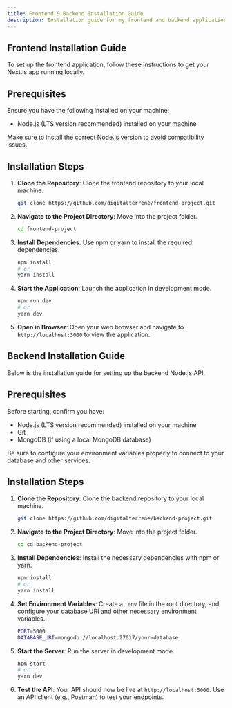 ```yaml
---
title: Frontend & Backend Installation Guide
description: Installation guide for my frontend and backend applications.
---
```


## Frontend Installation Guide

To set up the frontend application, follow these instructions to get your Next.js app running locally.

## Prerequisites

Ensure you have the following installed on your machine:

- Node.js (LTS version recommended) installed on your machine

<Note title="Remember" type="danger">
  Make sure to install the correct Node.js version to avoid compatibility
  issues.
</Note>

## Installation Steps

1. **Clone the Repository**: Clone the frontend repository to your local machine.

   ```bash
   git clone https://github.com/digitalterrene/frontend-project.git
   ```

2. **Navigate to the Project Directory**: Move into the project folder.

   ```bash
   cd frontend-project
   ```

3. **Install Dependencies**: Use npm or yarn to install the required dependencies.

   ```bash
   npm install
   # or
   yarn install
   ```

4. **Start the Application**: Launch the application in development mode.

   ```bash
   npm run dev
   # or
   yarn dev
   ```

5. **Open in Browser**: Open your web browser and navigate to `http://localhost:3000` to view the application.

## Backend Installation Guide

Below is the installation guide for setting up the backend Node.js API.

## Prerequisites

Before starting, confirm you have:

- Node.js (LTS version recommended) installed on your machine
- Git
- MongoDB (if using a local MongoDB database)

<Note title="Remember" type="danger">
  Be sure to configure your environment variables properly to connect to your
  database and other services.
</Note>

## Installation Steps

1. **Clone the Repository**: Clone the backend repository to your local machine.

   ```bash
   git clone https://github.com/digitalterrene/backend-project.git
   ```

2. **Navigate to the Project Directory**: Move into the project folder.

   ```bash
   cd cd backend-project
   ```

3. **Install Dependencies**: Install the necessary dependencies with npm or yarn.

   ```bash
   npm install
   # or
   yarn install
   ```

4. **Set Environment Variables**: Create a `.env` file in the root directory, and configure your database URI and other necessary environment variables.

   ```bash
   PORT=5000
   DATABASE_URI=mongodb://localhost:27017/your-database
   ```

5. **Start the Server**: Run the server in development mode.

   ```bash
   npm start
   # or
   yarn dev
   ```

6. **Test the API**: Your API should now be live at `http://localhost:5000`. Use an API client (e.g., Postman) to test your endpoints.
